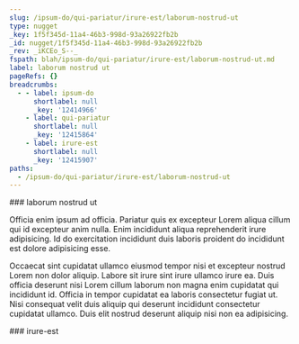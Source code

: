 ```yaml
---
slug: /ipsum-do/qui-pariatur/irure-est/laborum-nostrud-ut
type: nugget
_key: 1f5f345d-11a4-46b3-998d-93a26922fb2b
_id: nugget/1f5f345d-11a4-46b3-998d-93a26922fb2b
_rev: _iKCEo_S--_
fspath: blah/ipsum-do/qui-pariatur/irure-est/laborum-nostrud-ut.md
label: laborum nostrud ut
pageRefs: {}
breadcrumbs:
  - - label: ipsum-do
      shortlabel: null
      _key: '12414966'
    - label: qui-pariatur
      shortlabel: null
      _key: '12415864'
    - label: irure-est
      shortlabel: null
      _key: '12415907'
paths:
  - /ipsum-do/qui-pariatur/irure-est/laborum-nostrud-ut
---
```


<NuggetArea>
<Nugget slug="/ipsum-do/qui-pariatur/irure-est/laborum-nostrud-ut" type="nugget" _key="1f5f345d-11a4-46b3-998d-93a26922fb2b" _id="nugget/1f5f345d-11a4-46b3-998d-93a26922fb2b" _rev="_iKCEo_S--_" fspath="blah/ipsum-do/qui-pariatur/irure-est/laborum-nostrud-ut.md" label="laborum nostrud ut" paths="/ipsum-do/qui-pariatur/irure-est/laborum-nostrud-ut">
<NuggetBody>
### laborum nostrud ut

Officia enim ipsum ad officia. Pariatur quis ex excepteur Lorem aliqua cillum qui id excepteur anim nulla. Enim incididunt aliqua reprehenderit irure adipisicing. Id do exercitation incididunt duis laboris proident do incididunt est dolore adipisicing esse.

Occaecat sint cupidatat ullamco eiusmod tempor nisi et excepteur nostrud Lorem non dolor aliquip. Labore sit irure sint irure ullamco irure ea. Duis officia deserunt nisi Lorem cillum laborum non magna enim cupidatat qui incididunt id. Officia in tempor cupidatat ea laboris consectetur fugiat ut. Nisi consequat velit duis aliquip qui deserunt incididunt consectetur cupidatat ullamco. Duis elit nostrud deserunt aliquip nisi non ea adipisicing.

</NuggetBody>
<Breadcrumbs>
<Crumbs>
<Crumb _key="12414966" label="ipsum-do" /><Crumb _key="12415864" label="qui-pariatur" /><Crumb _key="12415907" label="irure-est" />
</Crumbs>
</Breadcrumbs>
</Nugget>

<NuggetsInbound>
</NuggetsInbound>
<NuggetsOutbound>
</NuggetsOutbound>
</NuggetArea>
<PassagesInbound>
<Passage direction="inbound" type="passage" _key="12415907" _id="passage/12415907" _rev="_iKCEo_O---" label="irure-est" passage="irure-est" fspath="blah/ipsum-do/qui-pariatur/irure-est" paths="/ipsum-do/qui-pariatur/irure-est" slug="/ipsum-do/qui-pariatur/irure-est">
<NuggetBody>
### irure-est

</NuggetBody>
<Breadcrumbs>
<Crumbs>
<Crumb _key="12414966" label="ipsum-do" /><Crumb _key="12415864" label="qui-pariatur" />
</Crumbs>
</Breadcrumbs>
</Passage>

</PassagesInbound>
<PassagesOutbound>
</PassagesOutbound>